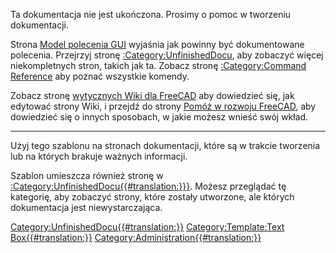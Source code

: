 <div class="UnfinishedDocu">

Ta dokumentacja nie jest ukończona. Prosimy o pomoc w tworzeniu dokumentacji.

Strona [[GuiCommand_model/pl|Model polecenia GUI]] wyjaśnia jak powinny być dokumentowane polecenia. Przejrzyj stronę [[:Category:UnfinishedDocu]], aby zobaczyć więcej niekompletnych stron, takich jak ta. Zobacz stronę [[:Category:Command Reference]] aby poznać wszystkie komendy.

Zobacz stronę [[WikiPages/pl|wytycznych Wiki dla FreeCAD]] aby dowiedzieć się, jak edytować strony Wiki, i przejdź do strony [[Help_FreeCAD/pl|Pomóż w rozwoju FreeCAD]], aby dowiedzieć się o innych sposobach, w jakie możesz wnieść swój wkład.
</div>[[Category:UnfinishedDocu{{#translation:}}]]<noinclude>

----

Użyj tego szablonu na stronach dokumentacji, które są w trakcie tworzenia lub na których brakuje ważnych informacji.

Szablon umieszcza również stronę w [[:Category:UnfinishedDocu{{#translation:}}}]]. Możesz przeglądać tę kategorię, aby zobaczyć strony, które zostały utworzone, ale których dokumentacja jest niewystarczająca.

[[Category:Template:Text Box{{#translation:}}]]
[[Category:Administration{{#translation:}}]]
</noinclude>